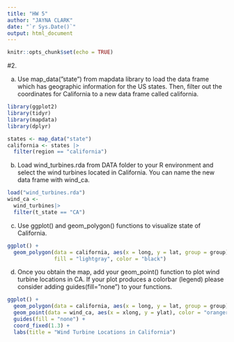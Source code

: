 ---
title: "HW 5"
author: "JAYNA CLARK"
date: "`r Sys.Date()`"
output: html_document
---

```{r setup, include=FALSE}
knitr::opts_chunk$set(echo = TRUE)
```

#2. 

(a) Use map_data(”state”) from mapdata library to load the data frame which has geographic information for the US
states. Then, filter out the coordinates for California to a new data frame called california.

```{r}
library(ggplot2)
library(tidyr)
library(mapdata)
library(dplyr)
```

```{r}
states <- map_data("state")
california <- states |>
  filter(region == "california")
```

(b) Load wind_turbines.rda from DATA folder to your R environment and select the wind turbines located in California. You can name the new data frame with wind_ca.

```{r}
load("wind_turbines.rda")
wind_ca <- 
  wind_turbines|>
  filter(t_state == "CA")
```

(c) Use ggplot() and geom_polygon() functions to visualize state of California.

```{r}
ggplot() +
  geom_polygon(data = california, aes(x = long, y = lat, group = group),
               fill = "lightgray", color = "black")
```

(d) Once you obtain the map, add your geom_point() function to plot wind turbine locations in CA. If your plot produces a colorbar (legend) please consider adding guides(fill=”none”) to your functions.

```{r}
ggplot() +
  geom_polygon(data = california, aes(x = long, y = lat, group = group), fill = "lightblue3", color = "black",) +
  geom_point(data = wind_ca, aes(x = xlong, y = ylat), color = "orangered", size = 1) +
  guides(fill = "none") +
  coord_fixed(1.3) +
  labs(title = "Wind Turbine Locations in California")

```

